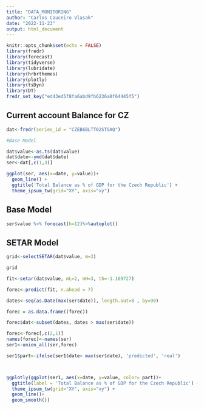 ```yaml
---
title: "DATA_MONITORING"
author: "Carlos Couceiro Vlasak"
date: "2022-11-23"
output: html_document
---
```


```r
knitr::opts_chunk$set(echo = FALSE)
library(fredr)
library(forecast)
library(tidyverse)
library(lubridate)
library(hrbrthemes)
library(plotly)
library(tsDyn)
library(DT)
fredr_set_key("ed43ed5f8fa6abd9fb6236a0f64445f5")
```

## Current account Balance for CZ

```r
dat<-fredr(series_id = "CZEB6BLTT02STSAQ")

#Base Model

dat$value<-as.ts(dat$value)
dat$date<-ymd(dat$date)
ser<-dat[,c(1,3)]

ggplot(ser, aes(x=date, y=value))+
  geom_line() +
  ggtitle('Total Balance as % of GDP for the Czech Republic') +
  theme_ipsum_tw(grid="XY", axis="xy") 


```

## Base Model

```r

ser$value %>% forecast(h=12)%>%autoplot()

```


## SETAR Model


```r

grid<-selectSETAR(dat$value, m=3)

grid

fit<-setar(dat$value, mL=2, mH=3, th=-1.169727)

forec<-predict(fit, n.ahead = 7)

dates<-seq(as.Date(max(ser$date)), length.out=8 , by=90)

forec = as.data.frame((forec))

forec$dat<-subset(dates, dates > max(ser$date))

forec<-forec[,c(2,1)]
names(forec)<-names(ser)
ser1<-union_all(ser,forec)

ser1$part<-ifelse(ser1$date> max(ser$date), 'predicted', 'real')



ggplotly(ggplot(ser1, aes(x=date, y=value, color= part))+
  ggtitle(label = 'Total Balance as % of GDP for the Czech Republic') +
  theme_ipsum_tw(grid="XY", axis="xy") +
  geom_line()+
  geom_smooth())

```





